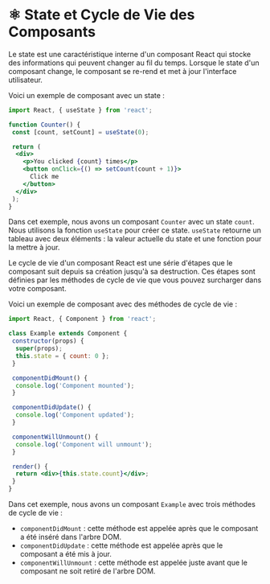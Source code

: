 # ⚛️ State et Cycle de Vie des Composants

Le state est une caractéristique interne d'un composant React qui stocke des informations qui peuvent changer au fil du temps. Lorsque le state d'un composant change, le composant se re-rend et met à jour l'interface utilisateur.

Voici un exemple de composant avec un state :

```jsx copy
import React, { useState } from 'react';

function Counter() {
 const [count, setCount] = useState(0);

 return (
  <div>
    <p>You clicked {count} times</p>
    <button onClick={() => setCount(count + 1)}>
      Click me
    </button>
  </div>
 );
}
```

Dans cet exemple, nous avons un composant `Counter` avec un state `count`. Nous utilisons la fonction `useState` pour créer ce state. `useState` retourne un tableau avec deux éléments : la valeur actuelle du state et une fonction pour la mettre à jour.

Le cycle de vie d'un composant React est une série d'étapes que le composant suit depuis sa création jusqu'à sa destruction. Ces étapes sont définies par les méthodes de cycle de vie que vous pouvez surcharger dans votre composant.

Voici un exemple de composant avec des méthodes de cycle de vie :

```jsx copy
import React, { Component } from 'react';

class Example extends Component {
 constructor(props) {
  super(props);
  this.state = { count: 0 };
 }

 componentDidMount() {
  console.log('Component mounted');
 }

 componentDidUpdate() {
  console.log('Component updated');
 }

 componentWillUnmount() {
  console.log('Component will unmount');
 }

 render() {
  return <div>{this.state.count}</div>;
 }
}
```

Dans cet exemple, nous avons un composant `Example` avec trois méthodes de cycle de vie :

- `componentDidMount` : cette méthode est appelée après que le composant a été inséré dans l'arbre DOM.
- `componentDidUpdate` : cette méthode est appelée après que le composant a été mis à jour.
- `componentWillUnmount` : cette méthode est appelée juste avant que le composant ne soit retiré de l'arbre DOM.